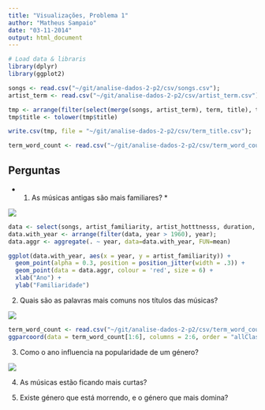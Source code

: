 ```yaml
---
title: "Visualizações, Problema 1"
author: "Matheus Sampaio"
date: "03-11-2014"
output: html_document
---
```



```r
# Load data & libraris
library(dplyr)
library(ggplot2)

songs <- read.csv("~/git/analise-dados-2-p2/csv/songs.csv");
artist_term <- read.csv("~/git/analise-dados-2-p2/csv/artist_term.csv");

tmp <- arrange(filter(select(merge(songs, artist_term), term, title), term == "rock" | term == "pop" | term == "jazz" | term == "electronic" | term == "alternative rock"), term);
tmp$title <- tolower(tmp$title)

write.csv(tmp, file = "~/git/analise-dados-2-p2/csv/term_title.csv");

term_word_count <- read.csv("~/git/analise-dados-2-p2/csv/term_word_count.csv")
```

## Perguntas

* 1. As músicas antigas são mais familiares? *

![](img/1.JPG)

```r

data <- select(songs, artist_familiarity, artist_hotttnesss, duration, year);
data.with_year <- arrange(filter(data, year > 1960), year);
data.aggr <- aggregate(. ~ year, data=data.with_year, FUN=mean)

ggplot(data.with_year, aes(x = year, y = artist_familiarity)) +
  geom_point(alpha = 0.3, position = position_jitter(width = .3)) +
  geom_point(data = data.aggr, colour = 'red', size = 6) +
  xlab("Ano") +
  ylab("Familiaridade")
```


2. Quais são as palavras mais comuns nos títulos das músicas?

![](img/2.JPG)


```r
term_word_count <- read.csv("~/git/analise-dados-2-p2/csv/term_word_count.csv")
ggparcoord(data = term_word_count[1:6], columns = 2:6, order = "allClass", groupColumn = 1, mapping = aes(size = 2))
```

3. Como o ano influencia na popularidade de um género?

![](img/3.JPG)

4. As músicas estão ficando mais curtas?

5. Existe género que está morrendo, e o género que mais domina?

